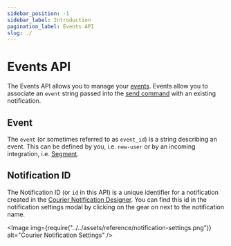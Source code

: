 ```yaml
---
sidebar_position: -1
sidebar_label: Introduction
pagination_label: Events API
slug: ./
---
```



# Events API

The Events API allows you to manage your [events](https://www.trycourier.app/settings/event-maps). Events allow you to associate an `event` string passed into the [send command](../../reference/send/message) with an existing notification.

## Event

The `event` (or sometimes referred to as `event_id`) is a string describing an event. This can be defined by you, i.e. `new-user` or by an incoming integration, i.e. [Segment](https://segment.com/).

## Notification ID

The Notification ID (or `id` in this API) is a unique identifier for a notification created in the [Courier Notification Designer](https://www.trycourier.app/designer/notifications). You can find this id in the notification settings modal by clicking on the gear on next to the notification name.

<Image
  img={require("../../assets/reference/notification-settings.png")}
  alt="Courier Notification Settings"
/>
